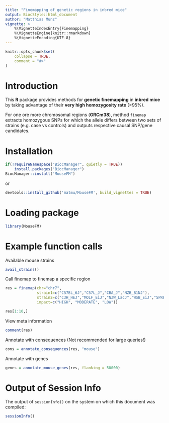 ```yaml
---
title: "Finemapping of genetic regions in inbred mice"
output: BiocStyle::html_document
author: "Matthias Munz"
vignette: >
    %\VignetteIndexEntry{Finemapping}
    %\VignetteEngine{knitr::rmarkdown}
    %\VignetteEncoding{UTF-8}
---
```



```r
knitr::opts_chunk$set(
    collapse = TRUE,
    comment = "#>"
)
```

# Introduction
This **R** package provides methods for **genetic finemapping** in **inbred mice** 
by taking advantage of their **very high homozygosity rate** (>95%). 

For one ore more chromosomal regions (**GRCm38**), method `finemap` extracts homozygous SNPs for which the allele differs between two sets of strains (e.g. case vs controls) and outputs respective causal SNP/gene candidates.

# Installation
```r
if(!requireNamespace("BiocManager", quietly = TRUE))
    install.packages("BiocManager")
BiocManager::install("MouseFM")
```

or

```r
devtools::install_github('matmu/MouseFM', build_vignettes = TRUE)
```

# Loading package
```r
library(MouseFM)
```

# Example function calls
Available mouse strains
```r
avail_strains()
```

Call finemap to finemap a specific region
```r
res = finemap(chr="chr7",
              strain1=c("C57BL_6J","C57L_J","CBA_J","NZB_B1NJ"),
              strain2=c("C3H_HEJ","MOLF_EiJ","NZW_LacJ","WSB_EiJ","SPRET_EiJ"),
              impact=c("HIGH", "MODERATE", "LOW"))

res[1:10,]
```

View meta information
```r
comment(res)
```

Annotate with consequences (Not recommended for large queries!)
```r
cons = annotate_consequences(res, "mouse")
```

Annotate with genes
```r
genes = annotate_mouse_genes(res, flanking = 50000)
```

# Output of Session Info
The output of ```sessionInfo()``` on the system
on which this document was compiled:
```r
sessionInfo()
```
